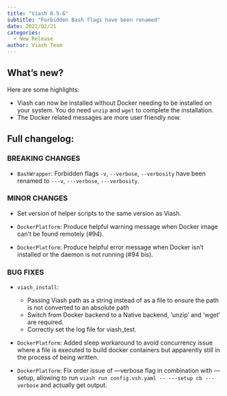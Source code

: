 ```yaml
---
title: "Viash 0.5.6"
subtitle: "Forbidden Bash flags have been renamed"
date: 2022/02/21
categories:
  - New Release
author: Viash Team
---
```


## What's new?

Here are some highlights:

- Viash can now be installed without Docker needing to be installed on your system. You do need `unzip` and `wget` to complete the installation.
- The Docker related messages are more user friendly now.

## Full changelog:

### BREAKING CHANGES

* `BashWrapper`: Forbidden flags `-v`, `--verbose`, `--verbosity` have been renamed to `---v`, `---verbose`, `---verbosity`.

### MINOR CHANGES

* Set version of helper scripts to the same version as Viash.

* `DockerPlatform`: Produce helpful warning message when Docker image can't be found remotely (#94).
* `DockerPlatform`: Produce helpful error message when Docker isn't installed or the daemon is not running (#94 bis).

### BUG FIXES

* `viash_install`:
  - Passing Viash path as a string instead of as a file to ensure the path is not converted to an absolute path
  - Switch from Docker backend to a Native backend, 'unzip' and 'wget' are required.
  - Correctly set the log file for viash_test.
  
* `DockerPlatform`: Added sleep workaround to avoid concurrency issue where a file is executed to
  build docker containers but apparently still in the process of being written.
  
* `DockerPlatform`: Fix order issue of ---verbose flag in combination with ---setup, allowing to run 
  `viash run config.vsh.yaml -- ---setup cb ---verbose` and actually get output.
